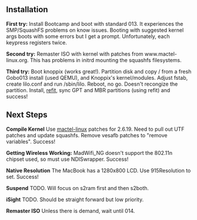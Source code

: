 == Installation ==

'''First try:'''  Install Bootcamp and boot with standard 013.  It experiences the SMP/SquashFS problems on know issues.  Booting with suggested kernel args boots with some errors  but I get a prompt.  Unfortunately, each keypress registers twice.

'''Second try:'''  Remaster ISO with kernel with patches from www.mactel-linux.org.  This has problems in initrd mounting the squashfs filesystems.

'''Third try:'''  Boot knoppix (works great!).  Partition disk and copy / from a fresh Gobo013 install (used QEMU), and Knoppix's kernel/modules.  Adjust fstab, create lilo.conf and run /sbin/lilo.  Reboot, no go.  Doesn't recongize the partition.  Install, [http://refit.sf.net refit], sync GPT and MBR partitions (using refit) and success!

== Next Steps ==

'''Compile Kernel'''  Use [http://www.mactel-linux.org mactel-linux] patches for 2.6.19.  Need to pull out UTF patches and update squashfs.  Remove vesafb patches to "remove variables".  Success!

'''Getting Wireless Working:''' MadWifi_NG doesn't support the 802.11n chipset used, so must use NDISwrapper.  Success!

'''Native Resolution''' The MacBook has a 1280x800 LCD.  Use 915Resolution to set.  Success!

'''Suspend''' TODO.  Will focus on s2ram first and then s2both.

'''iSight''' TODO. Should be straight forward but low priority.

'''Remaster ISO''' Unless there is demand, wait until 014.

{{Platforms}}